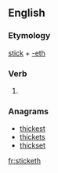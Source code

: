 ==English==

===Etymology===
[[stick]] + [[-eth]]

===Verb===
{{head|en|verb form}}

# {{en-archaic third-person singular of|stick}}

===Anagrams===
* [[thickest#English|thickest]]
* [[thickets#English|thickets]]
* [[thickset#English|thickset]]

[[fr:sticketh]]